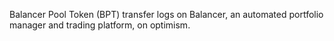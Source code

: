 Balancer Pool Token (BPT) transfer logs on Balancer, an automated portfolio manager and trading platform, on optimism.
